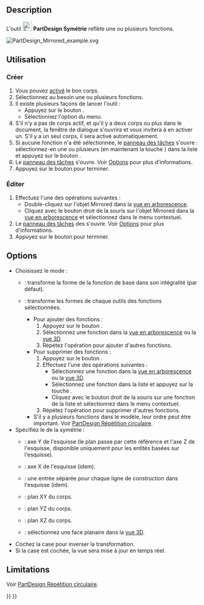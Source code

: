 <languages/>

{{Docnav/fr
|‎[[PartDesign_Thickness/fr|‎Évidement]]
|[[PartDesign_LinearPattern/fr|Répétition linéaire]]
|[[PartDesign_Workbench/fr|Atelier PartDesign]]
|IconL=PartDesign_Thickness.svg
|IconR=PartDesign_LinearPattern.svg
|IconC=Workbench_PartDesign.svg
}}

{{GuiCommand/fr
|Name=PartDesign_Mirrored
|Name/fr=PartDesign Symétrie
|MenuLocation=PartDesign → Fonction de transformation → Symétrie
|Workbenches=[[PartDesign_Workbench/fr|PartDesign]]
|SeeAlso=[[PartDesign_MultiTransform/fr|PartDesign Transformation multiple]]
}}

==Description==

L'outil [[Image:PartDesign_Mirrored.svg|24px]] '''PartDesign Symétrie''' reflète une ou plusieurs fonctions.

[[File:PartDesign Mirrored example.svg]]
{{Caption|Une fonction poche créée à partir d'une esquisse contenant un cercle (A) est utilisée pour créer une fonction de symétrie.<br>
L'axe vertical de l'esquisse (B) est utilisé pour définir le plan de symétrie.<br>
Le résultat (C) est illustré à droite.}} 

<span id="Usage"></span>
==Utilisation==

<span id="Create"></span>
===Créer===

# Vous pouvez [[PartDesign_Body/fr#Statut_actif|activé]] le bon corps.
# Sélectionnez au besoin une ou plusieurs fonctions.
# Il existe plusieurs façons de lancer l'outil :
#* Appuyez sur le bouton {{Button|[[Image:PartDesign_Mirrored.svg|16px]] [[PartDesign_Mirrored/fr|Symétrie]]}}.
#* Sélectionnez l'option {{MenuCommand|PartDesign → Fonction de transformation → [[Image:PartDesign_Mirrored.svg|16px]] Symétrie}} du menu.
# S'il n'y a pas de corps actif, et qu'il y a deux corps ou plus dans le document, la fenêtre de dialogue {{MenuCommand|Corps actif requis}} s'ouvrira et vous invitera à en activer un. S'il y a un seul corps, il sera activé automatiquement.
# Si aucune fonction n'a été sélectionnée, le [[Task_panel/fr|panneau des tâches]] {{MenuCommand|Sélectionner une fonction}} s'ouvre : sélectionnez-en une ou plusieurs (en maintenant la touche {{KEY|Ctrl}}) dans la liste et appuyez sur le bouton {{Button|OK}}.
# Le [[Task_panel/fr|panneau des tâches]] {{MenuCommand|Paramètres de la symétrie}} s'ouvre. Voir [[#Options|Options]] pour plus d'informations.
# Appuyez sur le bouton {{Button|OK}} pour terminer.

<span id="Edit"></span>
=== Éditer ===

# Effectuez l'une des opérations suivantes :
#* Double-cliquez sur l'objet Mirrored dans la [[Tree_view/fr|vue en arborescence]].
#* Cliquez avec le bouton droit de la souris sur l'objet Mirrored dans la [[Tree_view/fr|vue en arborescence]] et sélectionnez {{MenuCommand|Modifier la symétrie}} dans le menu contextuel.
# Le [[Task_panel/fr|panneau des tâches]] des {{MenuCommand|Paramètres de la symétrie}} s'ouvre. Voir [[#Options|Options]] pour plus d'informations.
# Appuyez sur le bouton {{Button|OK}} pour terminer.

<span id="Options"></span>
== Options==

* Choisissez le mode :
** {{MenuCommand|Transformer le corps}} : transforme la forme de la fonction de base dans son intégralité (par défaut). {{Version/fr|1.0}}
** {{MenuCommand|Transformer les formes des outils}} : transforme les formes de chaque outils des fonctions sélectionnées.
*** Pour ajouter des fonctions :
***# Appuyez sur le bouton {{Button|Ajouter une fonction}}.
***# Sélectionnez une fonction dans la [[Tree_view/fr|vue en arborescence]] ou la [[3D_view/fr|vue 3D]].
***# Répétez l'opération pour ajouter d'autres fonctions.
*** Pour supprimer des fonctions :
***# Appuyez sur le bouton {{Button|Supprimer une fonction}}.
***# Effectuez l'une des opérations suivantes :
***#* Sélectionnez une fonction dans la [[Tree_view/fr|vue en arborescence]] ou la [[3D_view/fr|vue 3D]].
***#* Sélectionnez une fonction dans la liste et appuyez sur la touche {{KEY|Suppr}}.
***#* Cliquez avec le bouton droit de la souris sur une fonction de la liste et sélectionnez {{MenuCommand|Supprimer}} dans le menu contextuel.
***# Répétez l'opération pour supprimer d'autres fonctions.
*** S'il y a plusieurs fonctions dans le modèle, leur ordre peut être important. Voir [[PartDesign_PolarPattern/fr#Organiser_les_fonctions|PartDesign Répétition circulaire]].
* Spécifiez le {{MenuCommand|Plan}} de la symétrie :
** {{MenuCommand|Axe vertical de l'esquisse}} : axe Y de l'esquisse (le plan passe par cette référence et l'axe Z de l'esquisse, disponible uniquement pour les entités basées sur l'esquisse).
** {{MenuCommand|Axe horizontal de l'esquisse}} : axe X de l'esquisse (idem).
** {{MenuCommand|Ligne de construction #}} : une entrée séparée pour chaque ligne de construction dans l'esquisse (idem).
** {{MenuCommand|Plan XY}} : plan XY du corps.
** {{MenuCommand|Plan YZ}} : plan YZ du corps.
** {{MenuCommand|Plan XZ}} : plan XZ du corps.
** {{MenuCommand|Sélectionner une référence...}} : sélectionnez une face planaire dans la [[3D_view/fr|vue 3D]].
* Cochez la case {{MenuCommand|Inverser la direction}} pour inverser la transformation.
* Si la case {{MenuCommand|Mettre à jour la vue}} est cochée, la vue sera mise à jour en temps réel.

==Limitations==

Voir [[PartDesign_PolarPattern/fr#Limitations|PartDesign Répétition circulaire]].


{{Docnav/fr
|‎[[PartDesign_Thickness/fr|‎Évidement]]
|[[PartDesign_LinearPattern/fr|Répétition linéaire]]
|[[PartDesign_Workbench/fr|Atelier PartDesign]]
|IconL=PartDesign_Thickness.svg
|IconR=PartDesign_LinearPattern.svg
|IconC=Workbench_PartDesign.svg
}}

{{PartDesign Tools navi{{#translation:}}}}
{{Userdocnavi{{#translation:}}}}